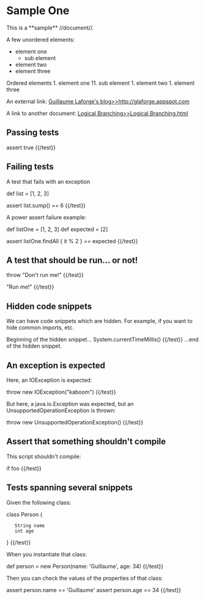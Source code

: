 = Sample One =

This is a **sample** //document//.

A few unordered elements:
* element one
** sub element
* element two
* element three

Ordered elements
1. element one
11. sub element
1. element two
1. element three

An external link: [[Guillaume Laforge's blog>>http://glaforge.appspot.com]]

A link to another document: [[Logical Branching>>Logical Branching.html]]

== Passing tests ==

{{test name="assert-true"}}
assert true
{{/test}}

== Failing tests ==

A test that fails with an exception

{{test name="list-sum"}}
def list = [1, 2, 3]

assert list.sump() == 6
{{/test}}

A power assert failure example:

{{test name="power-assert"}}
def listOne = [1, 2, 3]
def expected = [2]

assert listOne.findAll { it % 2 } == expected
{{/test}}

== A test that should be run... or not! ==

{{test name="not-to-be-run" run="false"}}
throw "Don't run me!"
{{/test}}

{{test name="should-be-run" run="true"}}
"Run me!"
{{/test}}

== Hidden code snippets ==

We can have code snippets which are hidden. For example, if you want to hide common imports, etc.

Beginning of the hidden snippet...
{{test name="hidden-snippet" hidden="true"}}
System.currentTimeMillis()
{{/test}}
...end of the hidden snippet.

== An exception is expected ==

Here, an IOException is expected:

{{test name="an-exception" throws="java.io.IOException"}}
throw new IOException("kaboom")
{{/test}}

But here, a java.io.Exception was expected, but an UnsupportedOperationException is thrown:

{{test name="different-exception" throws="java.io.IOException"}}
throw new UnsupportedOperationException()
{{/test}}

== Assert that something shouldn't compile ==

This script shouldn't compile:

{{test name="not-compilable" compiles="false"}}
if foo
{{/test}}

== Tests spanning several snippets ==

Given the following class:

{{test name="person-class" run="false"}}
class Person {
    String name
    int age
}
{{/test}}

When you instantiate that class:

{{test name="person-instance" run="false"}}
def person = new Person(name: 'Guillaume', age: 34)
{{/test}}

Then you can check the values of the properties of that class:

{{test name="person-checks" dependsOn="person-class,person-instance"}}
assert person.name == 'Guillaume'
assert person.age == 34
{{/test}}